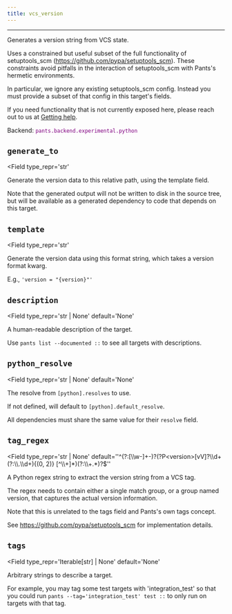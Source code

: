 ```yaml
---
title: vcs_version
---
```



---

Generates a version string from VCS state.

Uses a constrained but useful subset of the full functionality of setuptools_scm (https://github.com/pypa/setuptools_scm). These constraints avoid pitfalls in the interaction of setuptools_scm with Pants's hermetic environments.

In particular, we ignore any existing setuptools_scm config. Instead you must provide a subset of that config in this target's fields.

If you need functionality that is not currently exposed here, please reach out to us at [Getting help](doc:getting-help).

Backend: <span style="color: purple"><code>pants.backend.experimental.python</code></span>

## `generate_to`

<Field
  type_repr='str'
>
Generate the version data to this relative path, using the template field.

Note that the generated output will not be written to disk in the source tree, but will be available as a generated dependency to code that depends on this target.
</Field>

## `template`

<Field
  type_repr='str'
>
Generate the version data using this format string, which takes a version format kwarg.

E.g., `'version = "{version}"'`
</Field>

## `description`

<Field
  type_repr='str | None'
  default='None'
>
A human-readable description of the target.

Use `pants list --documented ::` to see all targets with descriptions.
</Field>

## `python_resolve`

<Field
  type_repr='str | None'
  default='None'
>

The resolve from `[python].resolves` to use.

If not defined, will default to `[python].default_resolve`.

All dependencies must share the same value for their `resolve` field.
</Field>

## `tag_regex`

<Field
  type_repr='str | None'
  default='&#x27;^(?:[\\\\w-]+-)?(?P&lt;version&gt;[vV]?\\\\d+(?:\\\\.\\\\d+){(0, 2)} [^\\\\+]&ast;)(?:\\\\+.&ast;)?$&#x27;'
>
A Python regex string to extract the version string from a VCS tag.

The regex needs to contain either a single match group, or a group named version, that captures the actual version information.

Note that this is unrelated to the tags field and Pants's own tags concept.

See https://github.com/pypa/setuptools_scm for implementation details.
</Field>

## `tags`

<Field
  type_repr='Iterable[str] | None'
  default='None'
>
Arbitrary strings to describe a target.

For example, you may tag some test targets with 'integration_test' so that you could run `pants --tag='integration_test' test ::` to only run on targets with that tag.

</Field>